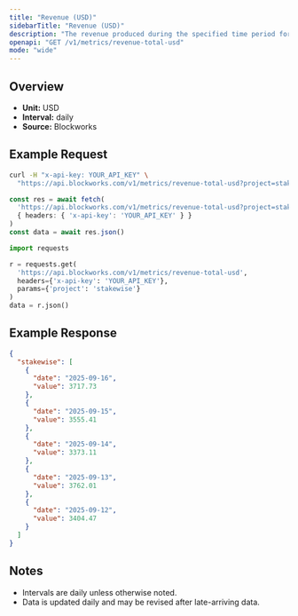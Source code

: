 ```yaml
---
title: "Revenue (USD)"
sidebarTitle: "Revenue (USD)"
description: "The revenue produced during the specified time period for given project."
openapi: "GET /v1/metrics/revenue-total-usd"
mode: "wide"
---
```


## Overview

- **Unit:** USD
- **Interval:** daily
- **Source:** Blockworks

## Example Request

<CodeGroup>

```bash cURL
curl -H "x-api-key: YOUR_API_KEY" \
  "https://api.blockworks.com/v1/metrics/revenue-total-usd?project=stakewise"
```

```typescript TypeScript
const res = await fetch(
  'https://api.blockworks.com/v1/metrics/revenue-total-usd?project=stakewise',
  { headers: { 'x-api-key': 'YOUR_API_KEY' } }
)
const data = await res.json()
```

```python Python
import requests

r = requests.get(
  'https://api.blockworks.com/v1/metrics/revenue-total-usd',
  headers={'x-api-key': 'YOUR_API_KEY'},
  params={'project': 'stakewise'}
)
data = r.json()
```

</CodeGroup>

## Example Response

```json
{
  "stakewise": [
    {
      "date": "2025-09-16",
      "value": 3717.73
    },
    {
      "date": "2025-09-15",
      "value": 3555.41
    },
    {
      "date": "2025-09-14",
      "value": 3373.11
    },
    {
      "date": "2025-09-13",
      "value": 3762.01
    },
    {
      "date": "2025-09-12",
      "value": 3404.47
    }
  ]
}
```

## Notes
- Intervals are daily unless otherwise noted.
- Data is updated daily and may be revised after late-arriving data.
